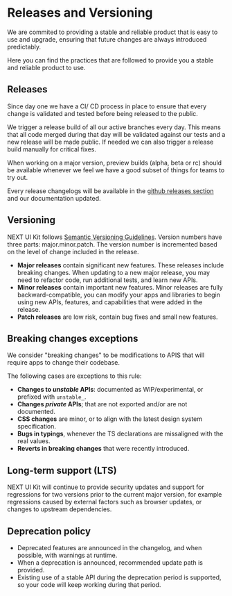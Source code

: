 
<Meta title="Overview/Community/Releases" />

# Releases and Versioning

We are commited to providing a stable and reliable product that is easy to use and upgrade, ensuring that future changes are always introduced predictably.

Here you can find the practices that are followed to provide you a stable and reliable product to use.

## Releases

Since day one we have a CI/ CD process in place to ensure that every change is validated and tested before being released to the public.

We trigger a release build of all our active branches every day. This means that all code merged during that day will be validated against our tests and a new release will be made public. If needed we can also trigger a release build manually for critical fixes.

When working on a major version, preview builds (alpha, beta or rc) should be available whenever we feel we have a good subset of things for teams to try out.

Every release changelogs will be available in the [github releases section](https://github.com/lumada-design/hv-uikit-react/releases) and our documentation updated.

## Versioning

NEXT UI Kit follows [Semantic Versioning Guidelines](https://semver.org/). Version numbers have three parts: major.minor.patch. The version number is incremented based on the level of change included in the release.

- **Major releases** contain significant new features. These releases include breaking changes. When updating to a new major release, you may need to refactor code, run additional tests, and learn new APIs.
- **Minor releases** contain important new features. Minor releases are fully backward-compatible, you can modify your apps and libraries to begin using new APIs, features, and capabilities that were added in the release.
- **Patch releases** are low risk, contain bug fixes and small new features.

## Breaking changes exceptions

We consider "breaking changes" to be modifications to APIS that will require apps to change their codebase.

The following cases are exceptions to this rule:

- **Changes to _unstable_ APIs**: documented as WIP/experimental, or prefixed with `unstable_`.
- **Changes _private_ APIs**; that are not exported and/or are not documented.
- **CSS changes** are minor, or to align with the latest design system specification.
- **Bugs in typings**, whenever the TS declarations are missaligned with the real values.
- **Reverts in breaking changes** that were recently introduced.

## Long-term support (LTS)

NEXT UI Kit will continue to provide security updates and support for regressions for two versions prior to the current major version, for example regressions caused by external factors such as browser updates, or changes to upstream dependencies.

## Deprecation policy

- Deprecated features are announced in the changelog, and when possible, with warnings at runtime.
- When a deprecation is announced, recommended update path is provided.
- Existing use of a stable API during the deprecation period is supported, so your code will keep working during that period.
